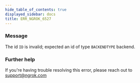 ```yaml
---
hide_table_of_contents: true
displayed_sidebar: docs
title: ERR_NGROK_6527
---
```


### Message

The id `ID` is invalid; expected an id of type `BACKENDTYPE` backend.

### Further help

If you're having trouble resolving this error, please reach out to [support@ngrok.com](mailto:support@ngrok.com?subject=Help%20with%20ERR_NGROK_6527)
